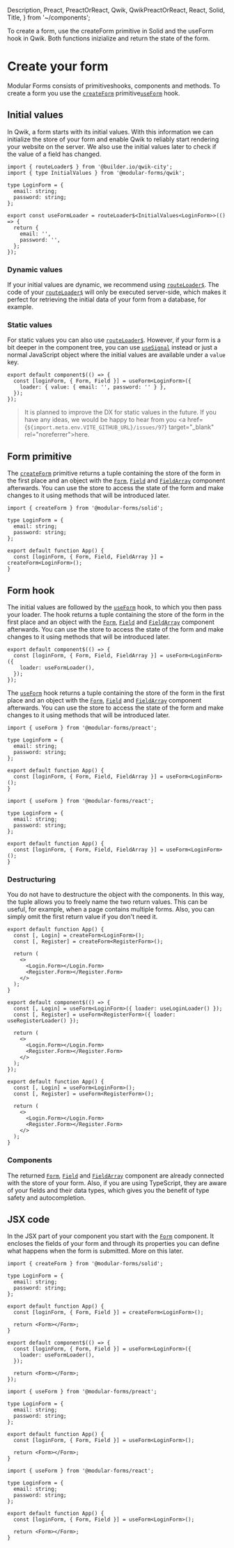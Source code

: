   Description,
  Preact,
  PreactOrReact,
  Qwik,
  QwikPreactOrReact,
  React,
  Solid,
  Title,
} from '~/components';

<Title>Create your form</Title>
<Description>
  To create a form, use the createForm primitive in Solid and the useForm hook
  in Qwik. Both functions inizialize and return the state of the form.
</Description>

# Create your form

Modular Forms consists of <Solid>primitives</Solid><QwikPreactOrReact>hooks</QwikPreactOrReact>, components and methods. To create a form you use the <Solid><A href="../../api/createForm">`createForm`</A> primitive</Solid><QwikPreactOrReact><A href="../../api/useForm">`useForm`</A> hook</QwikPreactOrReact>.

<Qwik block>

## Initial values

In Qwik, a form starts with its initial values. With this information we can initialize the store of your form and enable Qwik to reliably start rendering your website on the server. We also use the initial values later to check if the value of a field has changed.

```tsx
import { routeLoader$ } from '@builder.io/qwik-city';
import { type InitialValues } from '@modular-forms/qwik';

type LoginForm = {
  email: string;
  password: string;
};

export const useFormLoader = routeLoader$<InitialValues<LoginForm>>(() => {
  return {
    email: '',
    password: '',
  };
});
```

### Dynamic values

If your initial values are dynamic, we recommend using <a href="https://qwik.builder.io/docs/route-loader/" target="\_blank" rel="noreferrer">`routeLoader$`</a>. The code of your <a href="https://qwik.builder.io/docs/route-loader/" target="\_blank" rel="noreferrer">`routeLoader$`</a> will only be executed server-side, which makes it perfect for retrieving the initial data of your form from a database, for example.

### Static values

For static values you can also use <a href="https://qwik.builder.io/docs/route-loader/" target="\_blank" rel="noreferrer">`routeLoader$`</a>. However, if your form is a bit deeper in the component tree, you can use <a href="https://qwik.builder.io/docs/components/state/#usesignal" target="\_blank" rel="noreferrer">`useSignal`</a> instead or just a normal JavaScript object where the initial values are available under a `value` key.

```tsx
export default component$(() => {
  const [loginForm, { Form, Field }] = useForm<LoginForm>({
    loader: { value: { email: '', password: '' } },
  });
});
```

> It is planned to improve the DX for static values in the future. If you have any ideas, we would be happy to hear from you <a href={`${import.meta.env.VITE_GITHUB_URL}/issues/97`} target="\_blank" rel="noreferrer">here</a>.

</Qwik>

<Solid block>

## Form primitive

The <A href="../../api/createForm">`createForm`</A> primitive returns a tuple containing the store of the form in the first place and an object with the <A href="../../api/Form">`Form`</A>, <A href="../../api/Field">`Field`</A> and <A href="../../api/FieldArray">`FieldArray`</A> component afterwards. You can use the store to access the state of the form and make changes to it using methods that will be introduced later.

```tsx
import { createForm } from '@modular-forms/solid';

type LoginForm = {
  email: string;
  password: string;
};

export default function App() {
  const [loginForm, { Form, Field, FieldArray }] = createForm<LoginForm>();
}
```

</Solid>

<QwikPreactOrReact block>

## Form hook

</QwikPreactOrReact>

<Qwik block>

The initial values are followed by the <A href="../../api/useForm">`useForm`</A> hook, to which you then pass your loader. The hook returns a tuple containing the store of the form in the first place and an object with the <A href="../../api/Form">`Form`</A>, <A href="../../api/Field">`Field`</A> and <A href="../../api/FieldArray">`FieldArray`</A> component afterwards. You can use the store to access the state of the form and make changes to it using methods that will be introduced later.

```tsx
export default component$(() => {
  const [loginForm, { Form, Field, FieldArray }] = useForm<LoginForm>({
    loader: useFormLoader(),
  });
});
```

</Qwik>

<PreactOrReact block>

The <A href="../../api/useForm">`useForm`</A> hook returns a tuple containing the store of the form in the first place and an object with the <A href="../../api/Form">`Form`</A>, <A href="../../api/Field">`Field`</A> and <A href="../../api/FieldArray">`FieldArray`</A> component afterwards. You can use the store to access the state of the form and make changes to it using methods that will be introduced later.

</PreactOrReact>

<Preact block>

```tsx
import { useForm } from '@modular-forms/preact';

type LoginForm = {
  email: string;
  password: string;
};

export default function App() {
  const [loginForm, { Form, Field, FieldArray }] = useForm<LoginForm>();
}
```

</Preact>

<React block>

```tsx
import { useForm } from '@modular-forms/react';

type LoginForm = {
  email: string;
  password: string;
};

export default function App() {
  const [loginForm, { Form, Field, FieldArray }] = useForm<LoginForm>();
}
```

</React>

### Destructuring

You do not have to destructure the object with the components. In this way, the tuple allows you to freely name the two return values. This can be useful, for example, when a page contains multiple forms. Also, you can simply omit the first return value if you don't need it.

<Solid block>

```tsx
export default function App() {
  const [, Login] = createForm<LoginForm>();
  const [, Register] = createForm<RegisterForm>();

  return (
    <>
      <Login.Form></Login.Form>
      <Register.Form></Register.Form>
    </>
  );
}
```

</Solid>

<Qwik block>

```tsx
export default component$(() => {
  const [, Login] = useForm<LoginForm>({ loader: useLoginLoader() });
  const [, Register] = useForm<RegisterForm>({ loader: useRegisterLoader() });

  return (
    <>
      <Login.Form></Login.Form>
      <Register.Form></Register.Form>
    </>
  );
});
```

</Qwik>

<PreactOrReact block>

```tsx
export default function App() {
  const [, Login] = useForm<LoginForm>();
  const [, Register] = useForm<RegisterForm>();

  return (
    <>
      <Login.Form></Login.Form>
      <Register.Form></Register.Form>
    </>
  );
}
```

</PreactOrReact>

### Components

The returned <A href="../../api/Form">`Form`</A>, <A href="../../api/Field">`Field`</A> and <A href="../../api/FieldArray">`FieldArray`</A> component are already connected with the store of your form. Also, if you are using TypeScript, they are aware of your fields and their data types, which gives you the benefit of type safety and autocompletion.

## JSX code

In the JSX part of your component you start with the <A href="../../api/Form">`Form`</A> component. It encloses the fields of your form and through its properties you can define what happens when the form is submitted. More on this later.

<Solid block>

```tsx
import { createForm } from '@modular-forms/solid';

type LoginForm = {
  email: string;
  password: string;
};

export default function App() {
  const [loginForm, { Form, Field }] = createForm<LoginForm>();

  return <Form></Form>;
}
```

</Solid>

<Qwik block>

```tsx
export default component$(() => {
  const [loginForm, { Form, Field }] = useForm<LoginForm>({
    loader: useFormLoader(),
  });

  return <Form></Form>;
});
```

</Qwik>

<Preact block>

```tsx
import { useForm } from '@modular-forms/preact';

type LoginForm = {
  email: string;
  password: string;
};

export default function App() {
  const [loginForm, { Form, Field }] = useForm<LoginForm>();

  return <Form></Form>;
}
```

</Preact>

<React block>

```tsx
import { useForm } from '@modular-forms/react';

type LoginForm = {
  email: string;
  password: string;
};

export default function App() {
  const [loginForm, { Form, Field }] = useForm<LoginForm>();

  return <Form></Form>;
}
```

</React>
